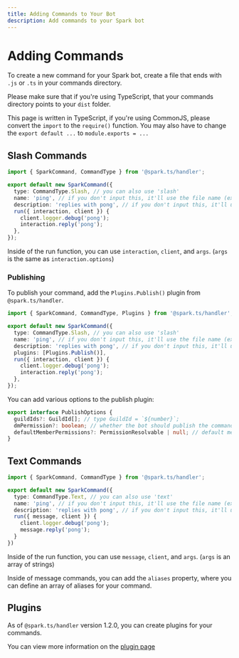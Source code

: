 ```yaml
---
title: Adding Commands to Your Bot
description: Add commands to your Spark bot
---
```


# Adding Commands

To create a new command for your Spark bot, create a file that ends with `.js` or `.ts` in your commands directory.

Please make sure that if you're using TypeScript, that your commands directory points to your `dist` folder.

This page is written in TypeScript, if you're using CommonJS, please convert the `import` to the `require()` function. You may also have to change the `export default ...` to `module.exports = ...`

## Slash Commands

```ts filename="src/commands/ping.ts" copy
import { SparkCommand, CommandType } from '@spark.ts/handler';

export default new SparkCommand({
  type: CommandType.Slash, // you can also use 'slash'
  name: 'ping', // if you don't input this, it'll use the file name (ex: foo.ts -> 'foo')
  description: 'replies with pong', // if you don't input this, it'll use '...'
  run({ interaction, client }) {
    client.logger.debug('pong');
    interaction.reply('pong');
  },
});
```

Inside of the run function, you can use `interaction`, `client`, and `args`. (`args` is the same as `interaction.options`)

### Publishing

To publish your command, add the `Plugins.Publish()` plugin from `@spark.ts/handler`.

```ts
import { SparkCommand, CommandType, Plugins } from '@spark.ts/handler';

export default new SparkCommand({
  type: CommandType.Slash, // you can also use 'slash'
  name: 'ping', // if you don't input this, it'll use the file name (ex: foo.ts -> 'foo')
  description: 'replies with pong', // if you don't input this, it'll use '...'
  plugins: [Plugins.Publish()],
  run({ interaction, client }) {
    client.logger.debug('pong');
    interaction.reply('pong');
  },
});
```

You can add various options to the publish plugin:

```ts
export interface PublishOptions {
  guildIds?: GuildId[]; // type GuildId = `${number}`;
  dmPermission?: boolean; // whether the bot should publish the command in dms
  defaultMemberPermissions?: PermissionResolvable | null; // default member permissions to run the command
}
```

## Text Commands

```ts filename="src/commands/ping.ts" copy
import { SparkCommand, CommandType } from '@spark.ts/handler';

export default new SparkCommand({
  type: CommandType.Text, // you can also use 'text'
  name: 'ping', // if you don't input this, it'll use the file name (ex: foo.ts -> 'foo')
  description: 'replies with pong', // if you don't input this, it'll use '...'
  run({ message, client }) {
    client.logger.debug('pong');
    message.reply('pong');
  }
})
```

Inside of the run function, you can use `message`, `client`, and `args`. (`args` is an array of strings)

Inside of message commands, you can add the `aliases` property, where you can define an array of aliases for your command.

## Plugins

As of `@spark.ts/handler` version 1.2.0, you can create plugins for your commands.

You can view more information on the [plugin page](/docs/core-concepts/adding-plugins)
